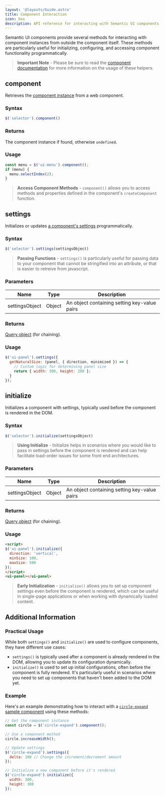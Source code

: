 ```yaml
---
layout: '@layouts/Guide.astro'
title: Component Interaction
icon: box
description: API reference for interacting with Semantic UI components externally
---
```


Semantic UI components provide several methods for interacting with component instances from outside the component itself. These methods are particularly useful for initializing, configuring, and accessing component functionality programmatically.

> **Important Note** - Please be sure to read the [component documentation](/components) for more information on the usage of these helpers.

## component

Retrieves the [component instance](/components/create#instance) from a web component.

### Syntax
```javascript
$('selector').component()
```

### Returns
The component instance if found, otherwise `undefined`.

### Usage
```javascript
const menu = $('ui-menu').component();
if (menu) {
  menu.selectIndex(2);
}
```

> **Access Component Methods** - `component()` allows you to access methods and properties defined in the component's `createComponent` function.

## settings

Initializes or updates [a component's settings](/components/rendering#settings) programmatically.

### Syntax
```javascript
$('selector').settings(settingsObject)
```

> **Passing Functions** - `settings()` is particularly useful for passing data to your component that cannot be stringified into an attribute, or that is easier to retreive from javascript.

### Parameters
| Name           | Type   | Description                           |
|----------------|--------|---------------------------------------|
| settingsObject | Object | An object containing setting key-value pairs |

### Returns
[Query object](/query/basic#the-query-object) (for chaining).

### Usage
```javascript
$('ui-panel').settings({
  getNaturalSize: (panel, { direction, minimized }) => {
    // Custom logic for determining panel size
    return { width: 300, height: 200 };
  }
});
```


## initialize

Initializes a component with settings, typically used before the component is rendered in the DOM.

### Syntax
```javascript
$('selector').initialize(settingsObject)
```

> **Using Initialize** - Initialize helps in scenarios where you would like to pass in settings before the component is rendered and can help facilitate load-order issues for some front end architectures.

### Parameters
| Name           | Type   | Description                           |
|----------------|--------|---------------------------------------|
| settingsObject | Object | An object containing setting key-value pairs |

### Returns
[Query object](/query/basic#the-query-object) (for chaining).

### Usage
```html
<script>
$('ui-panel').initialize({
  direction: 'vertical',
  minSize: 100,
  maxSize: 500
});
</script>
<ui-panel></ui-panel>
```

> **Early Initialization** - `initialize()` allows you to set up component settings even before the component is rendered, which can be useful in single-page applications or when working with dynamically loaded content.

## Additional Information

### Practical Usage

While both `settings()` and `initialize()` are used to configure components, they have different use cases:

- `settings()` is typically used after a component is already rendered in the DOM, allowing you to update its configuration dynamically.
- `initialize()` is used to set up initial configurations, often before the component is fully rendered. It's particularly useful in scenarios where you need to set up components that haven't been added to the DOM yet.

### Example

Here's an example demonstrating how to interact with a [`circle-expand` sample component](examples/event-binding) using these methods:

```javascript
// Get the component instance
const circle = $('circle-expand').component();

// Use a component method
circle.increaseWidth();

// Update settings
$('circle-expand').settings({
  delta: 100 // Change the increment/decrement amount
});

// Initialize a new component before it's rendered
$('circle-expand').initialize({
  width: 300,
  height: 300
});
```
